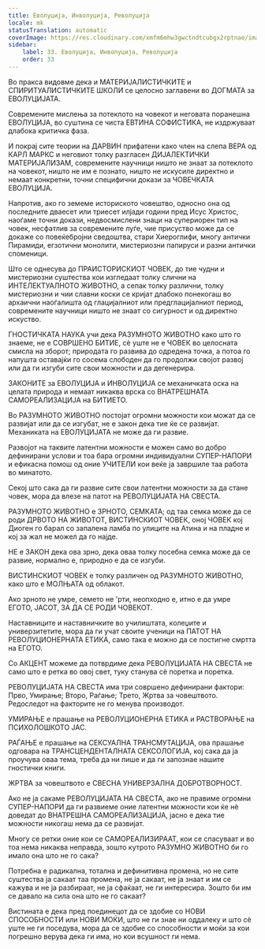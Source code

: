 ```yaml
---
title: Еволуција, Инволуција, Револуција
locale: mk
statusTranslation: automatic
coverImage: https://res.cloudinary.com/xmfm6mhw3gwctndtcubgx2rptnae/image/upload/v1740337243/small_cover_educacion_fundamental_a051170f1c.webp
sidebar:
    label: 33. Еволуција, Инволуција, Револуција
    order: 33
---
```

Во пракса видовме дека и МАТЕРИЈАЛИСТИЧКИТЕ и СПИРИТУАЛИСТИЧКИТЕ ШКОЛИ се целосно заглавени во ДОГМАТА за ЕВОЛУЦИЈАТА.

Современите мислења за потеклото на човекот и неговата поранешна ЕВОЛУЦИЈА, во суштина се чиста ЕВТИНА СОФИСТИКА, не издржуваат длабока критичка фаза.

И покрај сите теории на ДАРВИН прифатени како член на слепа ВЕРА од КАРЛ МАРКС и неговиот толку разгласен ДИЈАЛЕКТИЧКИ МАТЕРИЈАЛИЗАМ, современите научници ништо не знаат за потеклото на човекот, ништо не им е познато, ништо не искусиле директно и немаат конкретни, точни специфични докази за ЧОВЕЧКАТА ЕВОЛУЦИЈА.

Напротив, ако го земеме историското човештво, односно она од последните дваесет или триесет илјади години пред Исус Христос, наоѓаме точни докази, недвосмислени знаци на супериорен тип на човек, несфатлив за современите луѓе, чие присуство може да се докаже со повеќебројни сведоштва, стари Хиероглифи, многу антички Пирамиди, егзотични монолити, мистериозни папируси и разни антички споменици.

Што се однесува до ПРАИСТОРИСКИОТ ЧОВЕК, до тие чудни и мистериозни суштества кои изгледаат толку слични на ИНТЕЛЕКТУАЛНОТО ЖИВОТНО, а сепак толку различни, толку мистериозни и чии славни коски се кријат длабоко понекогаш во архаични наоѓалишта од глацијалниот или предглацијалниот период, современите научници ништо не знаат со сигурност и од директно искуство.

ГНОСТИЧКАТА НАУКА учи дека РАЗУМНОТО ЖИВОТНО како што го знаеме, не е СОВРШЕНО БИТИЕ, сè уште не е ЧОВЕК во целосната смисла на зборот; природата го развива до одредена точка, а потоа го напушта оставајќи го сосема слободен да го продолжи својот развој или да ги изгуби сите свои можности и да дегенерира.

ЗАКОНИТЕ за ЕВОЛУЦИЈА и ИНВОЛУЦИЈА се механичката оска на целата природа и немаат никаква врска со ВНАТРЕШНАТА САМОРЕАЛИЗАЦИЈА на БИТИЕТО.

Во РАЗУМНОТО ЖИВОТНО постојат огромни можности кои можат да се развијат или да се изгубат, не е закон дека тие ќе се развијат. Механиката на ЕВОЛУЦИЈАТА не може да ги развие.

Развојот на таквите латентни можности е можен само во добро дефинирани услови и тоа бара огромни индивидуални СУПЕР-НАПОРИ и ефикасна помош од оние УЧИТЕЛИ кои веќе ја завршиле таа работа во минатото.

Секој што сака да ги развие сите свои латентни можности за да стане човек, мора да влезе на патот на РЕВОЛУЦИЈАТА НА СВЕСТА.

РАЗУМНОТО ЖИВОТНО е ЗРНОТО, СЕМКАТА; од таа семка може да се роди ДРВОТО НА ЖИВОТОТ, ВИСТИНСКИОТ ЧОВЕК, оној ЧОВЕК кој Диоген го барал со запалена ламба по улиците на Атина и на пладне и кој за жал не можел да го најде.

НЕ е ЗАКОН дека ова зрно, дека оваа толку посебна семка може да се развие, нормално е, природно е да се изгуби.

ВИСТИНСКИОТ ЧОВЕК е толку различен од РАЗУМНОТО ЖИВОТНО, како што е МОЛЊАТА од облакот.

Ако зрното не умре, семето не 'рти, неопходно е, итно е да умре ЕГОТО, ЈАСОТ, ЗА ДА СЕ РОДИ ЧОВЕКОТ.

Наставниците и наставничките во училиштата, колеџите и универзитетите, мора да ги учат своите ученици на ПАТОТ НА РЕВОЛУЦИОНЕРНАТА ЕТИКА, само така е можно да се постигне смртта на ЕГОТО.

Со АКЦЕНТ можеме да потврдиме дека РЕВОЛУЦИЈАТА НА СВЕСТА не само што е ретка во овој свет, туку станува сè поретка и поретка.

РЕВОЛУЦИЈАТА НА СВЕСТА има три совршено дефинирани фактори: Прво, Умирање; Второ, Раѓање; Трето, Жртва за човештвото. Редоследот на факторите не го менува производот.

УМИРАЊЕ е прашање на РЕВОЛУЦИОНЕРНА ЕТИКА и РАСТВОРАЊЕ на ПСИХОЛОШКОТО ЈАС.

РАЃАЊЕ е прашање на СЕКСУАЛНА ТРАНСМУТАЦИЈА, ова прашање одговара на ТРАНСЦЕНДЕНТАЛНАТА СЕКСОЛОГИЈА, кој сака да ја проучува оваа тема, треба да ни пише и да ги запознае нашите гностички книги.

ЖРТВА за човештвото е СВЕСНА УНИВЕРЗАЛНА ДОБРОТВОРНОСТ.

Ако не ја сакаме РЕВОЛУЦИЈАТА НА СВЕСТА, ако не правиме огромни СУПЕР-НАПОРИ да ги развиеме оние латентни можности кои ќе нè доведат до ВНАТРЕШНА САМОРЕАЛИЗАЦИЈА, јасно е дека тие можности никогаш нема да се развијат.

Многу се ретки оние кои се САМОРЕАЛИЗИРААТ, кои се спасуваат и во тоа нема никаква неправда, зошто кутрото РАЗУМНО ЖИВОТНО би го имало она што не го сака?

Потребна е радикална, тотална и дефинитивна промена, но не сите суштества ја сакаат таа промена, не ја сакаат, не ја знаат и им се кажува и не ја разбираат, не ја сфаќаат, не ги интересира. Зошто би им се давало на сила она што не го сакаат?

Вистината е дека пред поединецот да се здобие со НОВИ СПОСОБНОСТИ или НОВИ МОЌИ, што не ги знае ни оддалеку и што сè уште не ги поседува, мора да се здобие со способности и моќи за кои погрешно верува дека ги има, но кои всушност ги нема.


